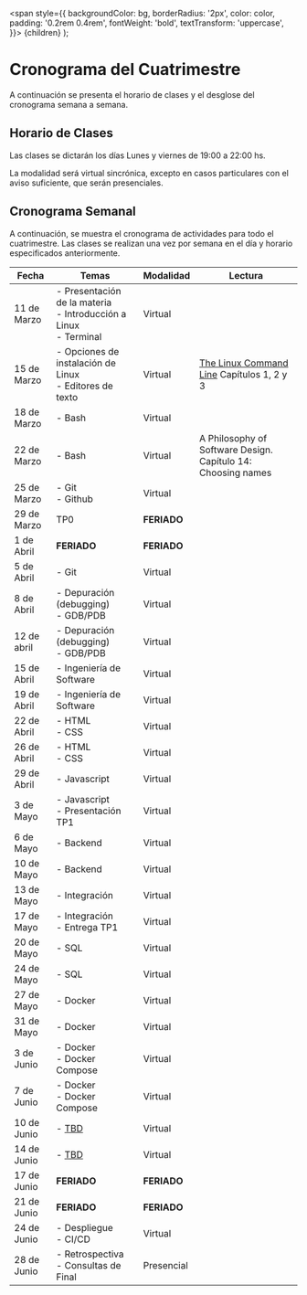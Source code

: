   <span
    style={{
      backgroundColor: bg,
      borderRadius: '2px',
      color: color,
      padding: '0.2rem 0.4rem',
      fontWeight: 'bold',
      textTransform: 'uppercase',
    }}>
    {children}
  </span>
);

# Cronograma del Cuatrimestre

A continuación se presenta el horario de clases y el desglose del cronograma semana a semana.

## Horario de Clases

Las clases se dictarán los días Lunes y viernes de 19:00 a 22:00 hs.

La modalidad será virtual sincrónica, excepto en casos particulares con el aviso suficiente, que serán presenciales.

## Cronograma Semanal


A continuación, se muestra el cronograma de actividades para todo el cuatrimestre. Las clases se realizan una vez por semana en el día y horario especificados anteriormente.

| Fecha       | Temas                                                            | Modalidad   | Lectura                                                                        |
|-------------|------------------------------------------------------------------|-------------|--------------------------------------------------------------------------------|
| 11 de Marzo | - Presentación de la materia<br />- Introducción a Linux<br />- Terminal   | Virtual     |                                                                                |
| 15 de Marzo | - Opciones de instalación de Linux <br />- Editores de texto          | Virtual     | [The Linux Command Line](https://linuxcommand.org/tlcl.php) Capítulos 1, 2 y 3 |
| 18 de Marzo | - Bash                                                           | Virtual     |                                                                                |
| 22 de Marzo | - Bash                                                           | Virtual     | A Philosophy of Software Design. Capítulo 14: Choosing names                   |
| 25 de Marzo | - Git<br />- Github                                                   | Virtual     |                                                                                |
| 29 de Marzo | <Highlight bg="#25c2a0" color="white">TP0</Highlight>                                                          | **FERIADO** |                                                                                |
| 1 de Abril  | **FERIADO**                                                      | **FERIADO** |                                                                                |
| 5 de Abril  | - Git                                                            | Virtual     |                                                                                |
| 8 de Abril  | - Depuración (debugging)<br />- GDB/PDB                              | Virtual     |                                                                                |
| 12 de abril | - Depuración (debugging)<br />- GDB/PDB                              | Virtual     |                                                                                |
| 15 de Abril | - Ingeniería de Software                                         | Virtual     |                                                                                |
| 19 de Abril | - Ingeniería de Software                                         | Virtual     |                                                                                |
| 22 de Abril | - HTML<br />- CSS                                                     | Virtual     |                                                                                |
| 26 de Abril | - HTML<br />- CSS                                                    | Virtual     |                                                                                |
| 29 de Abril | - Javascript                                                     | Virtual     |                                                                                |
| 3 de Mayo   | - Javascript<br />- <Highlight bg="#25c2a0" color="white">Presentación TP1</Highlight>                              | Virtual     |                                                                                |
| 6 de Mayo   | - Backend                                                        | Virtual     |                                                                                |
| 10 de Mayo  | - Backend                                                        | Virtual     |                                                                                |
| 13 de Mayo  | - Integración                                                    | Virtual     |                                                                                |
| 17 de Mayo  | - Integración<br />- <Highlight bg="#25c2a0" color="white">Entrega TP1</Highlight>                                    | Virtual     |                                                                                |
| 20 de Mayo  | - SQL                                                            | Virtual     |                                                                                |
| 24 de Mayo  | - SQL                                                            | Virtual     |                                                                                |
| 27 de Mayo  | - Docker                                                         | Virtual     |                                                                                |
| 31 de Mayo  | - Docker                                                         | Virtual     |                                                                                |
| 3 de Junio  | - Docker<br />- Docker Compose                                        | Virtual     |                                                                                |
| 7 de Junio  | - Docker<br />- Docker Compose                                        | Virtual     |                                                                                |
| 10 de Junio | - [TBD](https://dictionary.cambridge.org/dictionary/english/tbd) | Virtual     |                                                                                |
| 14 de Junio | - [TBD](https://dictionary.cambridge.org/dictionary/english/tbd) | Virtual     |                                                                                |
| 17 de Junio | **FERIADO**                                                      | **FERIADO** |                                                                                |
| 21 de Junio | **FERIADO**                                                      | **FERIADO** |                                                                                |
| 24 de Junio | - Despliegue<br />- CI/CD                                             | Virtual     |                                                                                |
| 28 de Junio | - Retrospectiva<br />- Consultas de Final                             | Presencial  |                                                                                |




